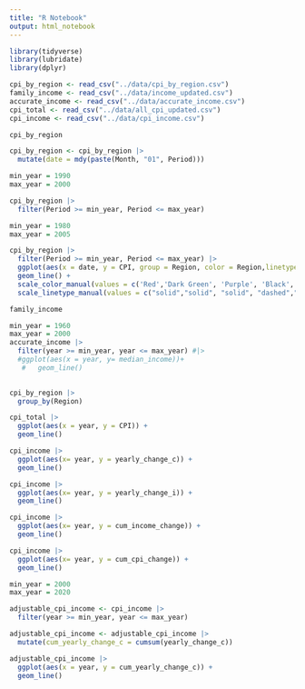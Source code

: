 ```yaml
---
title: "R Notebook"
output: html_notebook
---
```



```r
library(tidyverse)
library(lubridate)
library(dplyr)
```
```r
cpi_by_region <- read_csv("../data/cpi_by_region.csv")
family_income <- read_csv("../data/income_updated.csv")
accurate_income <- read_csv("../data/accurate_income.csv")
cpi_total <- read_csv("../data/all_cpi_updated.csv")
cpi_income <- read_csv("../data/cpi_income.csv")
```

```r
cpi_by_region
```






```r
cpi_by_region <- cpi_by_region |>
  mutate(date = mdy(paste(Month, "01", Period)))
```


```r
min_year = 1990
max_year = 2000

cpi_by_region |>
  filter(Period >= min_year, Period <= max_year)
```

```r
min_year = 1980
max_year = 2005

cpi_by_region |>
  filter(Period >= min_year, Period <= max_year) |>
  ggplot(aes(x = date, y = CPI, group = Region, color = Region,linetype = Region)) +
  geom_line() +
  scale_color_manual(values = c('Red','Dark Green', 'Purple', 'Black', 'Blue')) +
  scale_linetype_manual(values = c("solid","solid", "solid", "dashed","solid"))
```
```r
family_income
```

```r
min_year = 1960
max_year = 2000
accurate_income |>
  filter(year >= min_year, year <= max_year) #|>
  #ggplot(aes(x = year, y= median_income))+
   #   geom_line()
       
```

```r
cpi_by_region |>
  group_by(Region)
```
```r
cpi_total |>
  ggplot(aes(x = year, y = CPI)) +
  geom_line()
```
```r
cpi_income |>
  ggplot(aes(x= year, y = yearly_change_c)) +
  geom_line()
```
```r
cpi_income |>
  ggplot(aes(x= year, y = yearly_change_i)) +
  geom_line()
```

```r
cpi_income |>
  ggplot(aes(x= year, y = cum_income_change)) +
  geom_line()
```
```r
cpi_income |>
  ggplot(aes(x= year, y = cum_cpi_change)) +
  geom_line()
```
```r
min_year = 2000
max_year = 2020

adjustable_cpi_income <- cpi_income |>
  filter(year >= min_year, year <= max_year)

adjustable_cpi_income <- adjustable_cpi_income |>
  mutate(cum_yearly_change_c = cumsum(yearly_change_c))

adjustable_cpi_income |>
  ggplot(aes(x = year, y = cum_yearly_change_c)) +
  geom_line()
```

